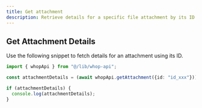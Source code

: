 ```yaml
---
title: Get attachment
description: Retrieve details for a specific file attachment by its ID.
---
```


## Get Attachment Details

Use the following snippet to fetch details for an attachment using its ID.

```typescript
import { whopApi } from "@/lib/whop-api";

const attachmentDetails = (await whopApi.getAttachment({id: "id_xxx"})).attachment;

if (attachmentDetails) {
  console.log(attachmentDetails);
}
```
